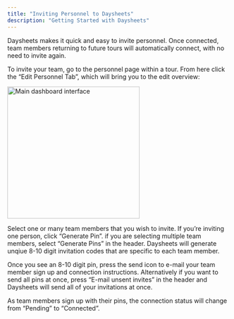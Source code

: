```yaml
---
title: "Inviting Personnel to Daysheets"
description: "Getting Started with Daysheets"
---
```


Daysheets makes it quick and easy to invite personnel. Once connected, team members returning to future tours will automatically connect, with no need to invite again.

To invite your team, go to the personnel page within a tour. From here click the “Edit Personnel Tab”, which will bring you to the edit overview:

<img
  src="/images/getting-started/download-daysheets/test.png"
  alt="Main dashboard interface"
  height="300"
  className="rounded-lg"
/>

Select one or many team members that you wish to invite. If you’re inviting one person, click “Generate Pin”. if you are selecting multiple team members, select “Generate Pins” in the header. Daysheets will generate unqiue 8-10 digit invitation codes that are specific to each team member.

Once you see an 8-10 digit pin, press the send icon to e-mail your team member sign up and connection instructions. Alternatively if you want to send all pins at once, press “E-mail unsent invites” in the header and Daysheets will send all of your invitations at once.

As team members sign up with their pins, the connection status will change from “Pending” to “Connected”.
